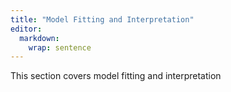 ```yaml
---
title: "Model Fitting and Interpretation"
editor: 
  markdown: 
    wrap: sentence
---
```


This section covers model fitting and interpretation
